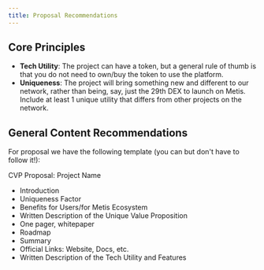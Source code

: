 ```yaml
---
title: Proposal Recommendations
---
```



## Core Principles

- **Tech Utility**: The project can have a token, but a general rule of thumb is that you do not need to own/buy the token to use the platform.
- **Uniqueness**: The project will bring something new and different to our network, rather than being, say, just the 29th DEX to launch on Metis. Include at least 1 unique utility that differs from other projects on the network.

## General Content Recommendations

For proposal we have the following template (you can but don't have to follow it!):

CVP Proposal: Project Name

- Introduction
- Uniqueness Factor
- Benefits for Users/for Metis Ecosystem
- Written Description of the Unique Value Proposition
- One pager, whitepaper
- Roadmap
- Summary
- Official Links: Website, Docs, etc.
- Written Description of the Tech Utility and Features